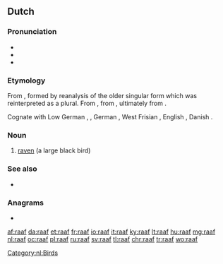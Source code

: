 {{also|Raaf|RAAF}}
==Dutch==

===Pronunciation===
* {{audio|Nl-raaf.ogg|audio|lang=nl}}
* {{IPA|/raːf/|lang=nl}}
* {{rhymes|aːf|lang=nl}}

===Etymology===
From {{inh|nl|dum|rāve}}, formed by reanalysis of the older singular form {{m|dum|rāven}} which was reinterpreted as a plural. From {{inh|nl|odt|*ravan}}, from {{inh|nl|gem-pro|*hrabnaz}}, ultimately from {{der|nl|ine-pro|*ḱorh₂-}}.

Cognate with Low German {{m|nds|Raav}}, {{m|nds|Roov}}, German {{m|de|Rabe}}, West Frisian {{m|fy|raven}}, English {{m|en|raven}}, Danish {{m|da|ravn}}.

===Noun===
{{nl-noun|f|-ven|raafje}}

# [[raven]] (a large black bird)

===See also===
* {{l|nl|kraai|g=m}}

===Anagrams===
* {{l|nl|Afar}}

[[Category:nl:Birds]]

[[af:raaf]]
[[da:raaf]]
[[et:raaf]]
[[fr:raaf]]
[[io:raaf]]
[[it:raaf]]
[[ky:raaf]]
[[lt:raaf]]
[[hu:raaf]]
[[mg:raaf]]
[[nl:raaf]]
[[oc:raaf]]
[[pl:raaf]]
[[ru:raaf]]
[[sv:raaf]]
[[tl:raaf]]
[[chr:raaf]]
[[tr:raaf]]
[[wo:raaf]]